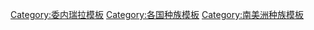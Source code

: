 {{Navbox with collapsible sections
|name  = 委内瑞拉民族
|title = 委内瑞拉民族
| listclass = hlist
|image = [[Image:Flag of Venezuela (state).svg|80px|border]]
|sect1  = {{link-en|委内瑞拉原住民|Indigenous peoples in Venezuela|原住民}}
|state1 = {{{state1|expanded}}}
|list1  =
 {{Navbox subgroup
  |groupstyle = width:10.0em;
  |liststyle  = width:auto;
  |group1 = 现有原住民
  |list1  = 
*{{link-en|阿查瓜人|Achagua people}}
*{{link-en|阿瓦克人|Auaké}}
*{{link-en|巴尼瓦人|Baniwa people}}
*{{link-en|瓜希博人|Guahibo people}}
*{{link-en|希威人|Hiwi people}}
*{{link-en|佩蒙人|Pemon people|因加里科人}}
*{{link-en|卡利纳人|Kali'na people}}
*{{link-en|马鲁埃塔人|Marueta}}
*{{link-en|莫蒂洛内人|Motilone Barí}}
*{{link-en|佩蒙人|Pemon people}}
*{{link-en|皮亚罗阿人|Piaroa}}
*{{link-en|萨努马人|Sanumá}}
*{{link-en|瓦劳人|Warao people}}
*[[瓦尤人]]
*[[亚诺马米人]]
*{{link-en|耶夸纳人|Ye'kuana}}

  |group2 = 灭亡原住民
  |list2  =
*{{link-en|卡克蒂奥人|Caquetio}}
*{{link-en|奇塔雷罗斯人|Chitareros}}
*{{link-en|库马纳戈托人|Cumanagoto people}}
*[[吉拉贾拉人]]
*{{link-en|马里切人|Mariche}}
*{{link-es|奥托马科斯人|Otomacos}}
*[[基里基雷人]]
*{{link-en|萨拉多伊德人|Saladoid}}
*{{link-en|蒂莫托-奎卡斯人|Timoto-cuicas}}
 }}

|sect2  = {{link-en|委内瑞拉移民|Immigration to Venezuela|移民}}
|state2 = {{{state2|expanded}}}
|list2  =
 {{Navbox subgroup
  |groupstyle = width:10.0em;
  |liststyle  = width:auto;
  |group1 = {{link-en|委内瑞拉欧洲人|Venezuelan of European descent|欧洲人}}
  |list1  =
*{{link-en|委内瑞拉德意志人|German Venezuelan|德意志人}}
*{{link-en|委内瑞拉意大利人|Italo-Venezuelans|意大利人}}
*{{link-en|委内瑞拉波兰人|Polish Venezuelan|波兰人}}
*{{link-en|委内瑞拉葡萄牙人|Portuguese Venezuelan|葡萄牙人}}
*{{link-en|委内瑞拉俄罗斯人|Russians in Venezuela|俄罗斯人}}
*{{link-en|委内瑞拉西班牙人|Spanish Venezuelan|西班牙人}}
*{{link-en|委内瑞拉瑞士人|Swiss Venezuelan|瑞士人}}
*{{link-en|委内瑞拉乌克兰人|Ukrainian Venezuelan|乌克兰人}}
* |group2 = 其他
  |list2  =
*{{link-en|委内瑞拉非洲人|Afro Venezuelans|非洲人}}
*{{link-en|委内瑞拉阿拉伯人|Arab Venezuelan|阿拉伯人}}
**{{link-en|委内瑞拉黎巴嫩人|Lebanese Venezuelan|黎巴嫩人}}
*{{link-en|委内瑞拉亚美尼亚人|Armenians in Venezuela|亚美尼亚人}}
*[[委内瑞拉华人|华人]]
*{{link-en|委内瑞拉印度人|Indians in Venezuela|印度人}}
*{{link-en|委内瑞拉日本人|Japanese Venezuelan|日本人}}
*{{link-en|委内瑞拉犹太人|History of the Jews in Venezuela|犹太人}}
*[[委内瑞拉土耳其人|土耳其人]]
 }}
|state=autocollapse
|below = [[:Category:委内瑞拉民族|分类:委内瑞拉民族]]
}}<noinclude>
{{collapsible option}}
[[Category:委内瑞拉模板]]
[[Category:各国种族模板]]
[[Category:南美洲种族模板]]
</noinclude>